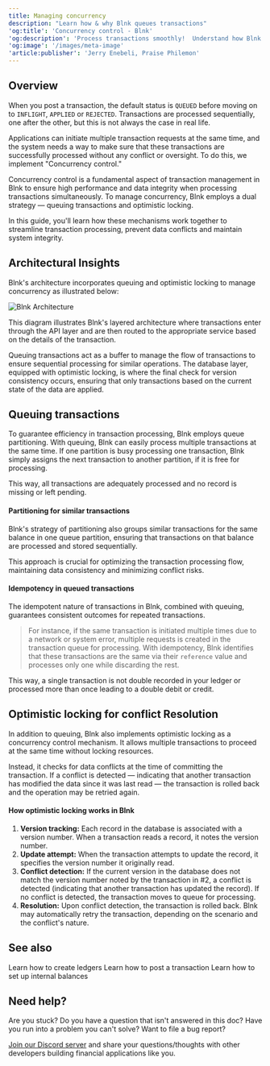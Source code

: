 ```yaml
---
title: Managing concurrency
description: "Learn how & why Blnk queues transactions"
'og:title': 'Concurrency control - Blnk'
'og:description': 'Process transactions smoothly!  Understand how Blnk uses queuing and optimistic locking to manage concurrency, prevent data conflicts, and guarantee data integrity in your financial applications.'
'og:image': '/images/meta-image'
'article:publisher': 'Jerry Enebeli, Praise Philemon'
---
```


## Overview

When you post a transaction, the default status is `QUEUED` before moving on to `INFLIGHT`, `APPLIED` or `REJECTED`. Transactions are processed sequentially, one after the other, but this is not always the case in real life.

Applications can initiate multiple transaction requests at the same time, and the system needs a way to make sure that these transactions are successfully processed without any conflict or oversight. To do this, we implement "Concurrency control."

Concurrency control is a fundamental aspect of transaction management in Blnk to ensure high performance and data integrity when processing transactions simultaneously. To manage concurrency, Blnk employs a dual strategy — queuing transactions and optimistic locking.

In this guide, you'll learn how these mechanisms work together to streamline transaction processing, prevent data conflicts and maintain system integrity.

## Architectural Insights

Blnk's architecture incorporates queuing and optimistic locking to manage concurrency as illustrated below:

<Frame caption="Simplified overview of how Blnk manages concurrency">
    <img src="/images/queuing-transactions.png" alt="Blnk Architecture" />
</Frame>

This diagram illustrates Blnk's layered architecture where transactions enter through the API layer and are then routed to the appropriate service based on the details of the transaction. 

Queuing transactions act as a buffer to manage the flow of transactions to ensure sequential processing for similar operations. The database layer, equipped with optimistic locking, is where the final check for version consistency occurs, ensuring that only transactions based on the current state of the data are applied.

## Queuing transactions

To guarantee efficiency in transaction processing, Blnk employs queue partitioning. With queuing, Blnk can easily process multiple transactions at the same time. If one partition is busy processing one transaction, Blnk simply assigns the next transaction to another partition, if it is free for processing.

This way, all transactions are adequately processed and no record is missing or left pending.

#### Partitioning for similar transactions

Blnk's strategy of partitioning also groups similar transactions for the same balance in one queue partition, ensuring that transactions on that balance are processed and stored sequentially. 

This approach is crucial for optimizing the transaction processing flow, maintaining data consistency and minimizing conflict risks.

#### Idempotency in queued transactions

The idempotent nature of transactions in Blnk, combined with queuing, guarantees consistent outcomes for repeated transactions.

>For instance, if the same transaction is initiated multiple times due to a network or system error, multiple requests is created in the transaction queue for processing. With idempotency, Blnk identifies that these transactions are the same via their `reference` value and processes only one while discarding the rest. 

This way, a single transaction is not double recorded in your ledger or processed more than once leading to a double debit or credit.

## Optimistic locking for conflict Resolution

In addition to queuing, Blnk also implements optimistic locking as a concurrency control mechanism. It allows multiple transactions to proceed at the same time without locking resources.

Instead, it checks for data conflicts at the time of committing the transaction. If a conflict is detected — indicating that another transaction has modified the data since it was last read — the transaction is rolled back and the operation may be retried again.

#### How optimistic locking works in Blnk

1. **Version tracking:** Each record in the database is associated with a version number. When a transaction reads a record, it notes the version number.
2. **Update attempt:** When the transaction attempts to update the record, it specifies the version number it originally read.
3. **Conflict detection:** If the current version in the database does not match the version number noted by the transaction in #2, a conflict is detected (indicating that another transaction has updated the record). If no conflict is detected, the transaction moves to queue for processing.
4. **Resolution:** Upon conflict detection, the transaction is rolled back. Blnk may automatically retry the transaction, depending on the scenario and the conflict's nature.

## See also

<CardGroup>
    <Card title="Create a ledger" icon="book-open-cover" href="/ledger/tutorial/create-a-ledger">
        Learn how to create ledgers
    </Card>
    <Card title="Record a transaction" icon="book-open-cover" href="/ledger/tutorial/record-a-transaction">
        Learn how to post a transaction
    </Card>
    <Card title="Setting up internal balances" icon="book-open-cover" href="/ledger/tutorial/internal-balances">
        Learn how to set up internal balances
    </Card>
</CardGroup>

## Need help?

Are you stuck? Do you have a question that isn't answered in this doc? Have you run into a problem you can't solve? Want to file a bug report?

[Join our Discord server](https://discord.gg/7WNv94zPpx) and share your questions/thoughts with other developers building financial applications like you.